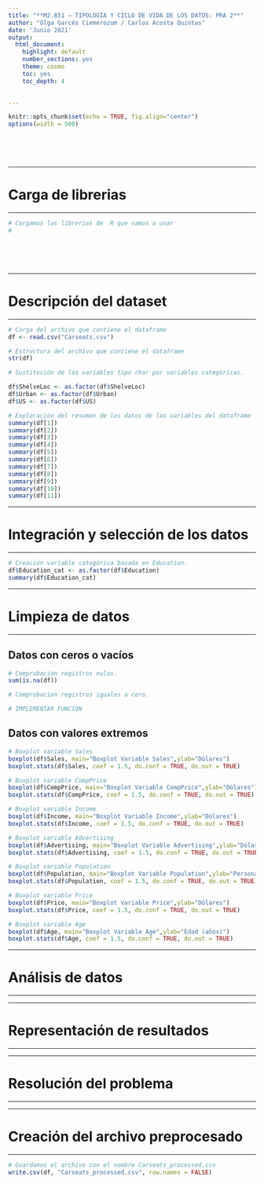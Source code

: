 ```yaml
---
title: "**M2.851 – TIPOLOGÍA Y CICLO DE VIDA DE LOS DATOS: PRA 2**"
author: "Olga Garcés Ciemerozum / Carlos Acosta Quintas"
date: 'Junio 2021'
output:
  html_document:
    highlight: default
    number_sections: yes
    theme: cosmo
    toc: yes
    toc_depth: 4

     
---
```


<style>
body {
text-align: justify}
</style>



```r
knitr::opts_chunk$set(echo = TRUE, fig.align="center")
options(width = 500)

```

<br><br><br>

******
# **Carga de librerias**
******

```r
# Cargamos las librerias de  R que vamos a usar
# 
```

<br><br><br>


******
# **Descripción del dataset**
******

```r
# Carga del archivo que contiene el dataframe
df <- read.csv("Carseats.csv")
```

```r
# Estructura del archivo que contiene el dataframe
str(df)
```


```r
# Sustitución de las variables tipo char por variables categóricas.

df$ShelveLoc <- as.factor(df$ShelveLoc)
df$Urban <- as.factor(df$Urban)
df$US <- as.factor(df$US)

```






```r

# Exploración del resumen de los datos de las variables del dataframe 
summary(df[1])
summary(df[2])
summary(df[3])
summary(df[4])
summary(df[5])
summary(df[6])
summary(df[7])
summary(df[8])
summary(df[9])
summary(df[10])
summary(df[11])
```


******
# **Integración y selección de los datos**
******


```r
# Creación variable categórica basada en Education.
df$Education_cat <- as.factor(df$Education)
summary(df$Education_cat)
```



******
# **Limpieza de datos**
******

## **Datos con ceros o vacíos**

```r
# Comprobacion registros nulos.
sum(is.na(df))
```


```r
# Comprobacion registros iguales a cero.

# IMPLEMENTAR FUNCION
```

## **Datos con valores extremos**



```r
# Boxplot variable Sales
boxplot(df$Sales, main="Boxplot Variable Sales",ylab="Dólares")
boxplot.stats(df$Sales, coef = 1.5, do.conf = TRUE, do.out = TRUE)
```


```r
# Boxplot variable CompPrice
boxplot(df$CompPrice, main="Boxplot Variable CompPrice",ylab="Dólares")
boxplot.stats(df$CompPrice, coef = 1.5, do.conf = TRUE, do.out = TRUE)
```


```r
# Boxplot variable Income
boxplot(df$Income, main="Boxplot Variable Income",ylab="Dólares")
boxplot.stats(df$Income, coef = 1.5, do.conf = TRUE, do.out = TRUE)
```

```r
# Boxplot variable Advertising
boxplot(df$Advertising, main="Boxplot Variable Advertising",ylab="Dólares")
boxplot.stats(df$Advertising, coef = 1.5, do.conf = TRUE, do.out = TRUE)
```


```r
# Boxplot variable Population
boxplot(df$Population, main="Boxplot Variable Population",ylab="Personas (miles)")
boxplot.stats(df$Population, coef = 1.5, do.conf = TRUE, do.out = TRUE)
```

```r
# Boxplot variable Price
boxplot(df$Price, main="Boxplot Variable Price",ylab="Dólares")
boxplot.stats(df$Price, coef = 1.5, do.conf = TRUE, do.out = TRUE)
```


```r
# Boxplot variable Age
boxplot(df$Age, main="Boxplot Variable Age",ylab="Edad (años)")
boxplot.stats(df$Age, coef = 1.5, do.conf = TRUE, do.out = TRUE)
```




******
# **Análisis de datos**
******



******
# **Representación de resultados**
******



******
# **Resolución del problema**
******


******
# **Creación del archivo preprocesado**
******

```r
# Guardamos el archivo con el nombre Carseats_processed.csv
write.csv(df, "Carseats_processed.csv", row.names = FALSE)
```


<br>


